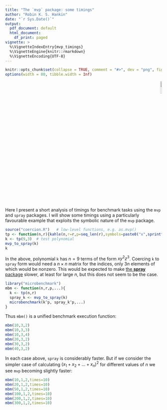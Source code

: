 ```yaml
---
title: "The `mvp` package: some timings"
author: "Robin K. S. Hankin"
date: "`r Sys.Date()`"
output:
  pdf_document: default
  html_document:
    df_print: paged
vignette: >
  %\VignetteIndexEntry{mvp_timings}
  %\VignetteEngine{knitr::rmarkdown}
  %\VignetteEncoding{UTF-8}
---
```


```r
knitr::opts_chunk$set(collapse = TRUE, comment = "#>", dev = "png", fig.width = 7, fig.height = 3.5, message = FALSE, warning = FALSE)
options(width = 80, tibble.width = Inf)
```

<p style="text-align: right;">
![](`r system.file("help/figures/mvp.png", package = "mvp")`){width=10%}
</p>


Here I present a short analysis of timings for benchmark tasks using
the `mvp` and `spray` packages.  I will show some timings using a
particularly favourable example that exploits the symbolic nature of
the `mvp` package.

```r
source("coercion.R")   # low-level functions, e.g. as.mvp()
tp <- function(n,r){kahle(n,r=r,p=seq_len(r),symbols=paste0("x",sprintf("%03d",seq_len(n))))}
k <- tp(9,3)  # test polynomial
mvp_to_spray(k)
k
```

In the above, polynomial `k` has $n=9$ terms of the form $xy^2z^3$.
Coercing `k` to `spray` form would need a $n\times n$ matrix for the
indices, only $3n$ elements of which would be nonzero.  This would be
expected to make [the __spray__
package](https://github.com/RobinHankin/spray) slower, at least for
large $n$, but this does not seem to be the case.

```r
library("microbenchmark")
mbm <- function(n,r,p,...){
  k <- tp(n,r)
  spray_k <- mvp_to_spray(k)
  microbenchmark(k^p, spray_k^p,...)
}		  
```

Thus `mbm()` is a unified benchmark execution function:


```r
mbm(10,3,2)
mbm(10,3,3)
mbm(10,3,4)
mbm(20,3,2)
mbm(30,3,2)
mbm(40,3,2)
```


In each case above, `spray` is considerably faster.  But if we
consider the simpler case of calculating $(x_1+x_2+\ldots +x_n)^2$ for
different values of $n$ we see `mvp` becoming slightly faster:

```r
mbm(10,1,2,times=10)
mbm(20,1,2,times=10)
mbm(50,1,2,times=10)
mbm(100,1,2,times=10)
mbm(200,1,2,times=10)
mbm(300,1,2,times=10)
```